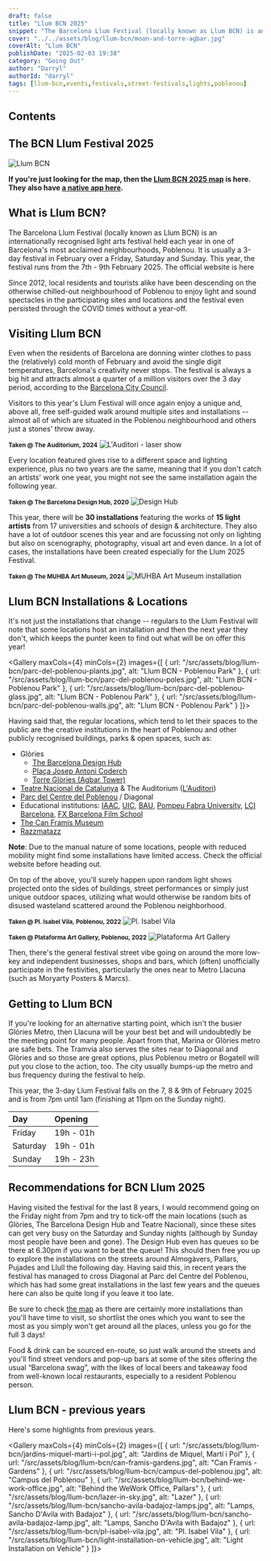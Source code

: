 ```yaml
---
draft: false
title: "Llum BCN 2025"
snippet: "The Barcelona Llum Festival (locally known as Llum BCN) is an internationally recognised light arts festival held each year in one of Barcelona's most acclaimed neighbourhoods, Poblenou. It is usually a 3-day festival in February over a Friday, Saturday and Sunday."
cover: "../../assets/blog/llum-bcn/moon-and-torre-agbar.jpg"
coverAlt: "Llum BCN"
publishDate: "2025-02-03 19:38"
category: "Going Out"
author: "Darryl"
authorId: "darryl"
tags: [llum-bcn,events,festivals,street-festivals,lights,poblenou]
---
```




## Contents


## The BCN Llum Festival 2025
![Llum BCN](../../assets/blog/llum-bcn/moon-and-torre-agbar.jpg)

**If you're just looking for the map, then the [Llum BCN 2025 map](https://www.barcelona.cat/llumbcn/en) is here. They also have [a native app here](https://ajuntament.barcelona.cat/apps/ca/llum-bcn).**

## What is Llum BCN?
The Barcelona Llum Festival (locally known as Llum BCN) is an internationally recognised light arts festival held each year in one of Barcelona's most acclaimed neighbourhoods, Poblenou. It is usually a 3-day festival in February over a Friday, Saturday and Sunday. This year, the festival runs from the 7th - 9th February 2025. The official website is here

Since 2012, local residents and tourists alike have been descending on the otherwise chilled-out neighbourhood of Poblenou to enjoy light and sound spectacles in the participating sites and locations and the festival even persisted through the COVID times without a year-off.


## Visiting Llum BCN

Even when the residents of Barcelona are donning winter clothes to pass the (relatively) cold month of February and avoid the single digit temperatures, Barcelona's creativity never stops. The festival is always a big hit and attracts almost a quarter of a million visitors over the 3 day period, according to the [Barcelona City Council](https://www.barcelona.cat/llumbcn/en).

Visitors to this year's Llum Festival will once again enjoy a unique and, above all, free self-guided walk around multiple sites and installations -- almost all of which are situated in the Poblenou neighbourhood and others just a stones' throw away.

<small>**Taken @ The Auditorium, 2024**</small>
![L'Auditori - laser show](../../assets/blog/llum-bcn/auditorium-laser.jpg)

Every location featured gives rise to a different space and lighting experience, plus no two years are the same, meaning that if you don't catch an artists' work one year, you might not see the same installation again the following year.

<small>**Taken @ The Barcelona Design Hub, 2020**</small>
![Design Hub](../../assets/blog/llum-bcn/design-museum.jpg)

This year, there will be **30 installations** featuring the works of **15 light artists** from 17 universities and schools of design & architecture. They also have a lot of outdoor scenes this year and are focussing not only on lighting but also on scenography, photography, visual art and even dance. In a lot of cases, the installations have been created especially for the Llum 2025 Festival.

<small>**Taken @ The MUHBA Art Museum, 2024**</small>
![MUHBA Art Museum installation](../../assets/blog/llum-bcn/muhba-oliva-artes.jpg)

## Llum BCN Installations & Locations

It's not just the installations that change -- regulars to the Llum Festival will note that some locations host an installation and then the next year they don't, which keeps the punter keen to find out what will be on offer this year!

<Gallery maxCols={4} minCols={2} images={[
  { url: "/src/assets/blog/llum-bcn/parc-del-poblenou-plants.jpg", alt: "Llum BCN - Poblenou Park" },
  { url: "/src/assets/blog/llum-bcn/parc-del-poblenou-poles.jpg", alt: "Llum BCN - Poblenou Park" },
  { url: "/src/assets/blog/llum-bcn/parc-del-poblenou-glass.jpg", alt: "Llum BCN - Poblenou Park" },
  { url: "/src/assets/blog/llum-bcn/parc-del-poblenou-walls.jpg", alt: "Llum BCN - Poblenou Park" }
]}></Gallery>

Having said that, the regular locations, which tend to let their spaces to the public are the creative institutions in the heart of Poblenou and other publicly recognised buildings, parks & open spaces, such as:

- Glòries
  - [The Barcelona Design Hub](https://www.dissenyhub.barcelona/en)
  - [Plaça Josep Antoni Coderch](https://maps.app.goo.gl/YSo1DRYCxmHXovGW8)
  - [Torre Glòries (Agbar Tower)](https://maps.app.goo.gl/wsbBdgNkZR9rkSUH6)
- [Teatre Nacional de Catalunya](https://maps.app.goo.gl/E41sCaNnkCyJAV4BA) & The Auditorium ([L'Auditori](https://maps.app.goo.gl/EbZtnzw9CqmhVbFFA))
- [Parc del Centre del Poblenou](https://maps.app.goo.gl/rAbTBJRUGaRP3MVh8) / Diagonal
- Educational institutions: [IAAC](https://iaac.net/), [UIC](https://www.uic.es/en), [BAU](https://www.baued.es/), [Pompeu Fabra University](https://www.upf.edu/), [LCI Barcelona](https://maps.app.goo.gl/TDXhv2mabMfobJFAA), [FX Barcelona Film School](https://maps.app.goo.gl/4dk91bb17tcgar9X6)
- [The Can Framis Museum](https://maps.app.goo.gl/SmeRNwZYXGd1e4MD9)
- [Razzmatazz](https://maps.app.goo.gl/uhXw2AwaaC63k6Z9A)

<div class="warning">

**Note**: Due to the manual nature of some locations, people with reduced mobility might find some installations have limited access. Check the official website before heading out.

</div>

On top of the above, you'll surely happen upon random light shows projected onto the sides of buildings, street performances or simply just unique outdoor spaces, utilizing what would otherwise be random bits of disused wasteland scattered around the Poblenou neighborhood.

<small>**Taken @ Pl. Isabel Vila, Poblenou, 2022**</small>
![Pl. Isabel Vila](../../assets/blog/llum-bcn/pl-isabel-vila.jpg)

<small>**Taken @ Plataforma Art Gallery, Poblenou, 2022**</small>
![Plataforma Art Gallery](../../assets/blog/llum-bcn/la-plataforma-art-gallery.jpg)

Then, there's the general festival street vibe going on around the more low-key and independent businesses, shops and bars, which (often) unofficially participate in the festivities, particularly the ones near to Metro Llacuna (such as Moryarty Posters & Marcs).

## Getting to Llum BCN

If you're looking for an alternative starting point, which isn't the busier Glòries Metro, then Llacuna will be your best bet and will undoubtedly be the meeting point for many people. Apart from that, Marina or Glòries metro are safe bets. The Tramvia also serves the sites near to Diagonal and Glòries and so those are great options, plus Poblenou metro or Bogatell will put you close to the action, too. The city usually bumps-up the metro and bus frequency during the festival to help.

This year, the 3-day Llum Festival falls on the 7, 8 & 9th of February 2025 and is from 7pm until 1am (finishing at 11pm on the Sunday night). 


| Day        | Opening   |
| :--------- | :-------- |
| Friday     | 19h - 01h |
| Saturday   | 19h - 01h |
| Sunday     | 19h - 23h |


## Recommendations for BCN Llum 2025

Having visited the festival for the last 8 years, I would recommend going on the Friday night from 7pm and try to tick-off the main locations (such as Glòries, The Barcelona Design Hub and Teatre Nacional), since these sites can get very busy on the Saturday and Sunday nights (although by Sunday most people have been and gone). The Design Hub even has queues so be there at 6.30pm if you want to beat the queue! This should then free you up to explore the installations on the streets around Almogàvers, Pallars, Pujades and Llull the following day. Having said this, in recent years the festival has managed to cross Diagonal at Parc del Centre del Poblenou, which has had some great installations in the last few years and the queues here can also be quite long if you leave it too late.

Be sure to check [the map](https://www.barcelona.cat/llumbcn/en) as there are certainly more installations than you'll have time to visit, so shortlist the ones which you want to see the most as you simply won't get around all the places, unless you go for the full 3 days!

Food & drink can be sourced en-route, so just walk around the streets and you'll find street vendors and pop-up bars at some of the sites offering the usual “Barcelona swag”, with the likes of local beers and takeaway food from well-known local restaurants, especially to a resident Poblenou person.

## Llum BCN - previous years

Here's some highlights from previous years.

<Gallery maxCols={4} minCols={2} images={[
  { url: "/src/assets/blog/llum-bcn/jardins-miquel-marti-i-pol.jpg", alt: "Jardins de Miquel, Martí i Pol" },
  { url: "/src/assets/blog/llum-bcn/can-framis-gardens.jpg", alt: "Can Framis - Gardens" },
  { url: "/src/assets/blog/llum-bcn/campus-del-poblenou.jpg", alt: "Campus del Poblenou" },
  { url: "/src/assets/blog/llum-bcn/behind-we-work-office.jpg", alt: "Behind the WeWork Office, Pallars" },
  { url: "/src/assets/blog/llum-bcn/lazer-in-sky.jpg", alt: "Lazer" },
  { url: "/src/assets/blog/llum-bcn/sancho-avila-badajoz-lamps.jpg", alt: "Lamps, Sancho D'Avila with Badajoz" },
  { url: "/src/assets/blog/llum-bcn/sancho-avila-badajoz-lamp.jpg", alt: "Lamps, Sancho D'Avila with Badajoz" },
  { url: "/src/assets/blog/llum-bcn/pl-isabel-vila.jpg", alt: "Pl. Isabel Vila" },
  { url: "/src/assets/blog/llum-bcn/light-installation-on-vehicle.jpg", alt: "Light Installation on Vehicle" }
]}></Gallery>
